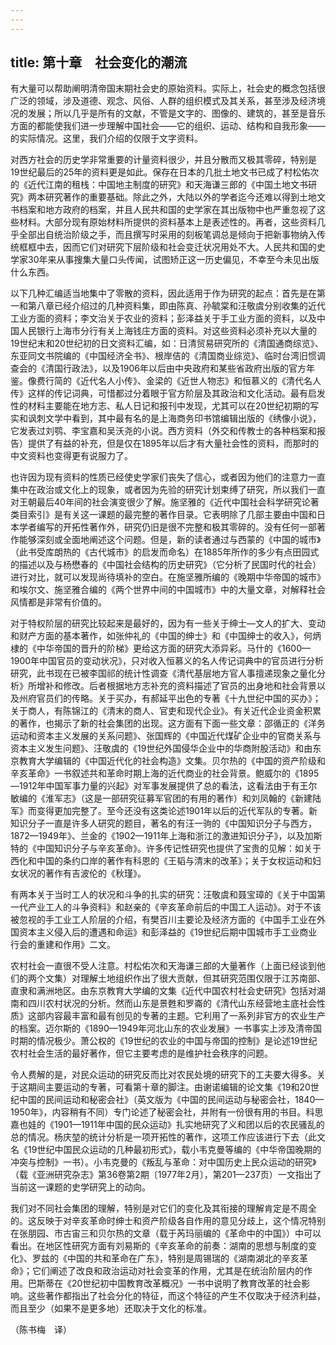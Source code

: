 ```yaml
---
---
---
```

title: 第十章　社会变化的潮流
---



有大量可以帮助阐明清帝国末期社会史的原始资料。实际上，社会史的概念包括很广泛的领域，涉及道德、观念、风俗、人群的组织模式及其关系，甚至涉及经济境况的发展；所以几乎是所有的文献，不管是文字的、图像的、建筑的，甚至是音乐方面的都能使我们进一步理解中国社会——它的组织、运动、结构和自我形象——的实际情况。这里，我们介绍的仅限于文字资料。

对西方社会的历史学非常重要的计量资料很少，并且分散而又极其零碎，特别是19世纪最后的25年的资料更是如此。保存在日本的几批土地文书已成了村松佑次的《近代江南的租栈：中国地主制度的研究》和天海谦三郎的《中国土地文书研究》两本研究著作的重要基础。除此之外，大陆以外的学者迄今还难以得到土地文书档案和地方政府的档案，并且人民共和国的史学家在其出版物中也严重忽视了这些材料。大部分现有原始材料所提供的资料基本上是表述性的。再者，这些资料几乎全部出自统治阶级之手，而且撰写时采用的刻板笔调总是倾向于把新事物纳入传统框框中去，因而它们对研究下层阶级和社会变迁状况用处不大。人民共和国的史学家30年来从事搜集大量口头传闻，试图矫正这一历史偏见，不幸至今未见出版什么东西。

以下几种汇编适当地集中了零散的资料，因此适用于作为研究的起点：首先是在第一和第八章已经介绍过的几种资料集，即由陈真、孙毓棠和汪敬虞分别收集的近代工业方面的资料；李文治关于农业的资料；彭泽益关于手工业方面的资料，以及中国人民银行上海市分行有关上海钱庄方面的资料。对这些资料必须补充以大量的19世纪末和20世纪初的日文资料汇编，如：日清贸易研究所的《清国通商综览》、东亚同文书院编的《中国经济全书》、根岸佶的《清国商业综览》、临时台湾旧惯调查会的《清国行政法》，以及1906年以后由中央政府和某些省政府出版的官方年鉴。像费行简的《近代名人小传》、金梁的《近世人物志》和恒慕义的《清代名人传》这样的传记词典，可惜都过分着眼于官方阶层及其政治和文化活动。最有启发性的材料主要能在地方志、私人日记和报刊中发现，尤其可以在20世纪初期的写实和讽刺文学中看到，其中最有名的是上海商务印书馆编辑出版的《绣像小说》，它发表过刘鹗、李宝嘉和吴沃尧的小说。西方资料（外交和传教士的各种档案和报告）提供了有益的补充，但是仅在1895年以后才有大量社会性的资料，而那时的中文资料也变得更有说服力了。

也许因为现有资料的性质已经使史学家们丧失了信心，或者因为他们的注意力一直集中在政治或文化上的现象，或者因为先验的研究计划束缚了研究，所以我们一直对王朝最后40年间的社会演变很少了解。施坚雅的《近代中国社会科学研究论著类目索引》是有关这一课题的最完整的著作目录。它表明除了几部主要由中国和日本学者编写的开拓性著作外，研究仍旧是很不完整和极其零碎的。没有任何一部著作能够深刻或全面地阐述这个问题。但是，新的读者通过与西蒙的《中国的城市》（此书受库朗热的《古代城市》的启发而命名）在1885年所作的多少有点田园式的描述以及与杨懋春的《中国社会结构的历史研究》（它分析了民国时代的社会）进行对比，就可以发现尚待填补的空白。在施坚雅所编的《晚期中华帝国的城市》和埃尔文、施坚雅合编的《两个世界中间的中国城市》中的大量文章，对解释社会风情都是非常有价值的。

对于特权阶层的研究比较起来是最好的，因为有一些关于绅士—文人的扩大、变动和财产方面的基本著作，如张仲礼的《中国的绅士》和《中国绅士的收入》，何炳棣的《中华帝国的晋升的阶梯》更给这方面的研究大添异彩。马什的《1600—1900年中国官员的变动状况》，只对收入恒慕义的名人传记词典中的官员进行分析研究，此书现在已被李国祁的统计性调查《清代基层地方官人事擅递现象之量化分析》所增补和修改。后者根据地方志补充的资料描述了官员的出身地和社会背景以及州府官员们的传略。关于买办，有郝延平出色的专著《十九世纪中国的买办》；关于商人，有陈锦江的《清末的商人、官吏和现代企业》。有关近代企业资金积累的著作，也揭示了新的社会集团的出现。这方面有下面一些文章：邵循正的《洋务运动和资本主义发展的关系问题》、张国辉的《中国近代煤矿企业中的官商关系与资本主义发生问题》、汪敬虞的《19世纪外国侵华企业中的华商附股活动》和由东京教育大学编辑的《中国近代化的社会构造》文集。贝尔热的《中国的资产阶级和辛亥革命》一书叙述共和革命时期上海的近代商业的社会背景。鲍威尔的《1895—1912年中国军事力量的兴起》对军事发展提供了总的看法，这看法由于有王尔敏编的《淮军志》（这是一部研究征募军官团的有用的著作）和刘凤翰的《新建陆军》而变得更加完整了。至今还没有这类论述1901年以后的近代军队的专著。新知识分子一直是许多人研究的题目，著名的有汪一驹的《中国知识分子与西方，1872—1949年》、兰金的《1902—1911年上海和浙江的激进知识分子》，以及加斯特的《中国知识分子与辛亥革命》。许多传记性研究也提供了宝贵的见解：如关于西化和中国的条约口岸的著作有科恩的《王韬与清末的改革》；关于女权运动和妇女状况的著作有吉波伦的《秋瑾》。

有两本关于当时工人的状况和斗争的扎实的研究：汪敬虞和聂宝璋的《关于中国第一代产业工人的斗争资料》和赵亲的《辛亥革命前后的中国工人运动》。对于不该被忽视的手工业工人阶层的介绍，有樊百川主要论及经济方面的《中国手工业在外国资本主义侵入后的遭遇和命运》和彭泽益的《19世纪后期中国城市手工业商业行会的重建和作用》二文。

农村社会一直很不受人注意。村松佑次和天海谦三郎的大量著作（上面已经谈到他们的两个文集）对理解土地组织作出了很大贡献，但其研究范围仅限于江苏南部、直隶和满洲地区。由东京教育大学编的文集《近代中国农村社会史研究》包括对湖南和四川农村状况的分析。然而山东是景甦和罗崙的《清代山东经营地主底社会性质》这部内容最丰富和最有创见的专著的主题。它利用了一系列非官方的农业生产的档案。迈尔斯的《1890—1949年河北山东的农业发展》一书事实上涉及清帝国时期的情况极少。萧公权的《19世纪的农业的中国与帝国的控制》是论述19世纪农村社会生活的最好著作，但它主要考虑的是维护社会秩序的问题。

令人费解的是，对民众运动的研究反而比对农民处境的研究下的工夫要大得多。关于这期间主要运动的专著，可看第十章的脚注。由谢诺编辑的论文集《19和20世纪中国的民间运动和秘密会社》（英文版为《中国的民间运动与秘密会社，1840—1950年》，内容稍有不同）专门论述了秘密会社，并附有一份很有用的书目。科思嘉也娃的《1901—1911年中国的民众运动》扎实地研究了义和团以后的农民骚乱的总的情况。杨庆堃的统计分析是一项开拓性的著作，这项工作应该进行下去（此文名《19世纪中国民众运动的几种最初形式》，载小韦克曼等编的《中华帝国晚期的冲突与控制》一书）。小韦克曼的《叛乱与革命：对中国历史上民众运动的研究》（载《亚洲研究杂志》第36卷第2期〔1977年2月〕，第201—237页）一文指出了当前这一课题的史学研究上的动向。

我们对不同社会集团的理解，特别是对它们的变化及其衔接的理解肯定是不周全的。这反映于对辛亥革命时绅士和资产阶级各自作用的意见分歧上，这个情况特别在张朋园、市古宙三和贝尔热的文章（载于芮玛丽编的《革命中的中国》）中可以看出。在地区性研究方面有刘易斯的《辛亥革命的前奏：湖南的思想与制度的变化》、罗兹的《中国的共和革命在广东》，特别是周锡瑞的《湖南湖北的辛亥革命》；它们阐述了改良和政治运动对社会变革的作用，尤其是在统治阶层内的作用。巴斯蒂在《20世纪初中国教育改革概况》一书中说明了教育改革的社会影响。这些著作都指出了社会分化的特征，而这个特征的产生不仅取决于经济利益，而且至少（如果不是更多地）还取决于文化的标准。

（陈书梅　译）